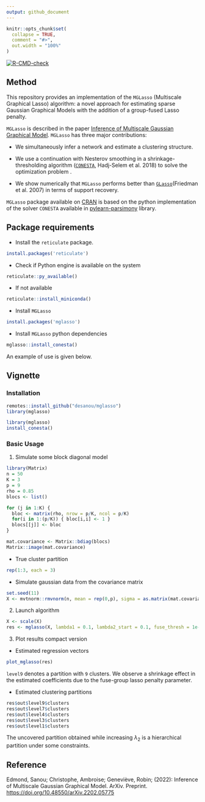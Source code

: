 ```yaml
---
output: github_document
---
```


```r
knitr::opts_chunk$set(
  collapse = TRUE,
  comment = "#>",
  out.width = "100%"
)
```

[![R-CMD-check](https://github.com/desanou/mglasso/actions/workflows/basic.yml/badge.svg)](https://github.com/desanou/mglasso/actions/workflows/basic.yml)

<!-- README.md is generated from README.Rmd. Please edit that file -->

## Method 

This repository provides an implementation of the `MGLasso` (Multiscale Graphical Lasso) algorithm: a novel approach for estimating sparse Gaussian Graphical Models with the addition of a group-fused Lasso penalty.

`MGLasso` is described in the paper [Inference of Multiscale Gaussian Graphical Model](https://desanou.github.io/multiscale_glasso/). `MGLasso` has three major contributions:

-   We simultaneously infer a network and estimate a clustering structure.

-   We use a continuation with Nesterov smoothing in a shrinkage-thresholding algorithm ([`CONESTA`](https://arxiv.org/abs/1605.09658), Hadj-Selem et al. 2018) to solve the optimization problem .

-   We show numerically that `MGLasso` performs better than [`GLasso`](https://arxiv.org/abs/0708.3517)(Friedman et al. 2007) in terms of support recovery.

`MGLasso` package available on [CRAN](https://CRAN.R-project.org/package=mglasso) is based on the python implementation of the solver `CONESTA` available in [pylearn-parsimony](https://github.com/neurospin/pylearn-parsimony) library.


## Package requirements  

-   Install the `reticulate` package.

```r
install.packages('reticulate')
```

-   Check if Python engine is available on the system  

```r
reticulate::py_available()
```

  + If not available   

```r
reticulate::install_miniconda()
```

-   Install `MGLasso`  

```r
install.packages('mglasso')
```

-   Install `MGLasso` python dependencies  

```r
mglasso::install_conesta()
```

An example of use is given below.


## Vignette 

### Installation

```r
remotes::install_github("desanou/mglasso")
library(mglasso)
```

```r
library(mglasso)
install_conesta()
```

### Basic Usage

1. Simulate some block diagonal model  

```r
library(Matrix)
n = 50
K = 3
p = 9
rho = 0.85
blocs <- list()

for (j in 1:K) {
  bloc <- matrix(rho, nrow = p/K, ncol = p/K)
  for(i in 1:(p/K)) { bloc[i,i] <- 1 }
  blocs[[j]] <- bloc
}

mat.covariance <- Matrix::bdiag(blocs)
Matrix::image(mat.covariance)
```

  + True cluster partition  

```r
rep(1:3, each = 3)
```

  + Simulate gaussian data from the covariance matrix  

```r
set.seed(11)
X <- mvtnorm::rmvnorm(n, mean = rep(0,p), sigma = as.matrix(mat.covariance))
```

2. Launch algorithm    

```r
X <- scale(X)    
res <- mglasso(X, lambda1 = 0.1, lambda2_start = 0.1, fuse_thresh = 1e-3)
```

3. Plot results compact version   

  + Estimated regression vectors  

```r
plot_mglasso(res)
```

`level9` denotes a partition with `9` clusters. We observe a shrinkage effect in the estimated coefficients due to the fuse-group lasso penalty parameter.

  + Estimated clustering partitions  

```r
res$out$level9$clusters
res$out$level7$clusters
res$out$level4$clusters
res$out$level3$clusters
res$out$level1$clusters
```

The uncovered partition obtained while increasing $\lambda_2$ is a hierarchical partition under some constraints.

## Reference

Edmond, Sanou; Christophe, Ambroise; Geneviève, Robin; (2022): Inference of Multiscale Gaussian Graphical Model. ArXiv. Preprint. <https://doi.org/10.48550/arXiv.2202.05775>
